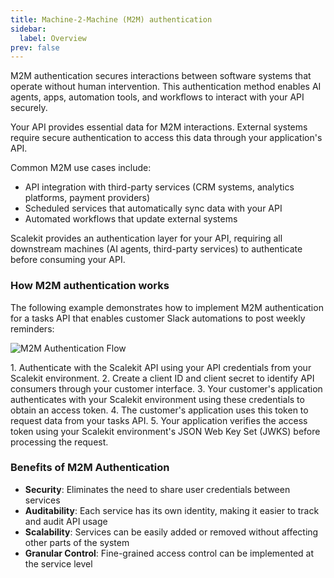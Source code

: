 ```yaml
---
title: Machine-2-Machine (M2M) authentication
sidebar:
  label: Overview
prev: false
---
```



M2M authentication secures interactions between software systems that operate without human intervention. This authentication method enables AI agents, apps, automation tools, and workflows to interact with your API securely.

Your API provides essential data for M2M interactions. External systems require secure authentication to access this data through your application's API.

Common M2M use cases include:

- API integration with third-party services (CRM systems, analytics platforms, payment providers)
- Scheduled services that automatically sync data with your API
- Automated workflows that update external systems

Scalekit provides an authentication layer for your API, requiring all downstream machines (AI agents, third-party services) to authenticate before consuming your API.

### How M2M authentication works

The following example demonstrates how to implement M2M authentication for a tasks API that enables customer Slack automations to post weekly reminders:

![M2M Authentication Flow](@/assets/docs/m2m/m2m-flow.png)

<Steps>
1. Authenticate with the Scalekit API using your API credentials from your Scalekit environment.
2. Create a client ID and client secret to identify API consumers through your customer interface.
3. Your customer's application authenticates with your Scalekit environment using these credentials to obtain an access token.
4. The customer's application uses this token to request data from your tasks API.
5. Your application verifies the access token using your Scalekit environment's JSON Web Key Set (JWKS) before processing the request.
</Steps>


### Benefits of M2M Authentication


- **Security**: Eliminates the need to share user credentials between services
- **Auditability**: Each service has its own identity, making it easier to track and audit API usage
- **Scalability**: Services can be easily added or removed without affecting other parts of the system
- **Granular Control**: Fine-grained access control can be implemented at the service level
